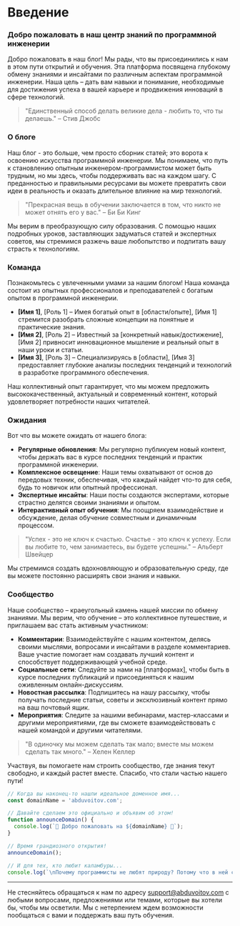 # Введение

### Добро пожаловать в наш центр знаний по программной инженерии

Добро пожаловать в наш блог! Мы рады, что вы присоединились к нам в этом пути открытий и обучения. Эта платформа посвящена глубокому обмену знаниями и инсайтами по различным аспектам программной инженерии. Наша цель – дать вам навыки и понимание, необходимые для достижения успеха в вашей карьере и продвижения инноваций в сфере технологий.

> "Единственный способ делать великие дела - любить то, что ты делаешь." – Стив Джобс

### О блоге

Наш блог - это больше, чем просто сборник статей; это ворота к освоению искусства программной инженерии. Мы понимаем, что путь к становлению опытным инженером-программистом может быть трудным, но мы здесь, чтобы поддерживать вас на каждом шагу. С преданностью и правильными ресурсами вы можете превратить свои идеи в реальность и оказать длительное влияние на мир технологий.

> "Прекрасная вещь в обучении заключается в том, что никто не может отнять его у вас." – Би Би Кинг

Мы верим в преобразующую силу образования. С помощью наших подробных уроков, заставляющих задуматься статей и экспертных советов, мы стремимся разжечь ваше любопытство и подпитать вашу страсть к технологиям.

### Команда

Познакомьтесь с увлеченными умами за нашим блогом! Наша команда состоит из опытных профессионалов и преподавателей с богатым опытом в программной инженерии.

- **[Имя 1]**, [Роль 1] – Имея богатый опыт в [области/опыте], [Имя 1] стремится разобрать сложные концепции на понятные и практические знания.
- **[Имя 2]**, [Роль 2] – Известный за [конкретный навык/достижение], [Имя 2] привносит инновационное мышление и реальный опыт в наши уроки и статьи.
- **[Имя 3]**, [Роль 3] – Специализируясь в [области], [Имя 3] предоставляет глубокие анализы последних тенденций и технологий в разработке программного обеспечения.

Наш коллективный опыт гарантирует, что мы можем предложить высококачественный, актуальный и современный контент, который удовлетворяет потребности наших читателей.

### Ожидания

Вот что вы можете ожидать от нашего блога:

- **Регулярные обновления**: Мы регулярно публикуем новый контент, чтобы держать вас в курсе последних тенденций и практик программной инженерии.
- **Комплексное освещение**: Наши темы охватывают от основ до передовых техник, обеспечивая, что каждый найдет что-то для себя, будь то новичок или опытный профессионал.
- **Экспертные инсайты**: Наши посты создаются экспертами, которые страстно делятся своими знаниями и опытом.
- **Интерактивный опыт обучения**: Мы поощряем взаимодействие и обсуждение, делая обучение совместным и динамичным процессом.

> "Успех - это не ключ к счастью. Счастье - это ключ к успеху. Если вы любите то, чем занимаетесь, вы будете успешны." – Альберт Швейцер

Мы стремимся создать вдохновляющую и образовательную среду, где вы можете постоянно расширять свои знания и навыки.

### Сообщество

Наше сообщество – краеугольный камень нашей миссии по обмену знаниями. Мы верим, что обучение – это коллективное путешествие, и приглашаем вас стать активным участником:

- **Комментарии**: Взаимодействуйте с нашим контентом, делясь своими мыслями, вопросами и инсайтами в разделе комментариев. Ваше участие помогает нам создавать лучший контент и способствует поддерживающей учебной среде.
- **Социальные сети**: Следуйте за нами на [платформах], чтобы быть в курсе последних публикаций и присоединяться к нашим оживленным онлайн-дискуссиям.
- **Новостная рассылка**: Подпишитесь на нашу рассылку, чтобы получать последние статьи, советы и эксклюзивный контент прямо на ваш почтовый ящик.
- **Мероприятия**: Следите за нашими вебинарами, мастер-классами и другими мероприятиями, где вы сможете взаимодействовать с нашей командой и другими читателями.

> "В одиночку мы можем сделать так мало; вместе мы можем сделать так много." – Хелен Келлер

Участвуя, вы помогаете нам строить сообщество, где знания текут свободно, и каждый растет вместе. Спасибо, что стали частью нашего пути!

```javascript
// Когда вы наконец-то нашли идеальное доменное имя...
const domainName = 'abduvoitov.com';

// Давайте сделаем это официально и объявим об этом!
function announceDomain() {
  console.log(`🌟 Добро пожаловать на ${domainName} 🌟`);
}

// Время грандиозного открытия!
announceDomain();

// И для тех, кто любит каламбуры...
console.log(`\nПочему программисты не любят природу? Потому что в ней слишком много багов!`);
```

---

Не стесняйтесь обращаться к нам по адресу support@abduvoitov.com с любыми вопросами, предложениями или темами, которые вы хотели бы, чтобы мы осветили. Мы с нетерпением ждем возможности пообщаться с вами и поддержать ваш путь обучения.

